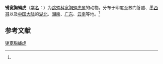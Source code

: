 {{Speciesbox
| name = 锈宽胸蝇虎
| status = 
| status_system = 
| image = 
| genus = Rhene
| species = rubrigera
| authority = (Thorell, 1887)<ref name='id14862'>{{cite web| url =http://www.bioinfo.cn/db05/BjdwSpecies.php?action=view&id=14862| title =锈宽胸蝇虎| work =《中国动物物种编目数据库》| publisher =中国科学院微生物研究所| author =中国科学院动物研究所| accessdate =2009-04-28| deadurl =yes| archiveurl =https://web.archive.org/web/20160305025659/http://www.bioinfo.cn/db05/BjdwSpecies.php?action=view&id=14862| archivedate =2016-03-05}}</ref>
}}

'''锈宽胸蝇虎'''（[[学名|学名]]：{{lang|la|''Rhene rubrigera''}}）为[[跳蛛科|跳蛛科]][[宽胸蝇虎属|宽胸蝇虎属]]的动物。分布于印度至苏门答腊、[[墨西哥|墨西哥]]以及[[中国大陆|中国大陆]]的[[湖北|湖北]]、[[湖南|湖南]]、[[广东|广东]]、[[云南|云南]]等地。<ref name='id14862'/>

== 参考文献 ==
{{reflist}}

{{Wikispecies|Rhene rubrigera}}
{{Taxonbar|from=Q2434244}}

[[Category:宽胸蝇虎属|锈宽胸蝇虎]]


{{蜘蛛小作品}}